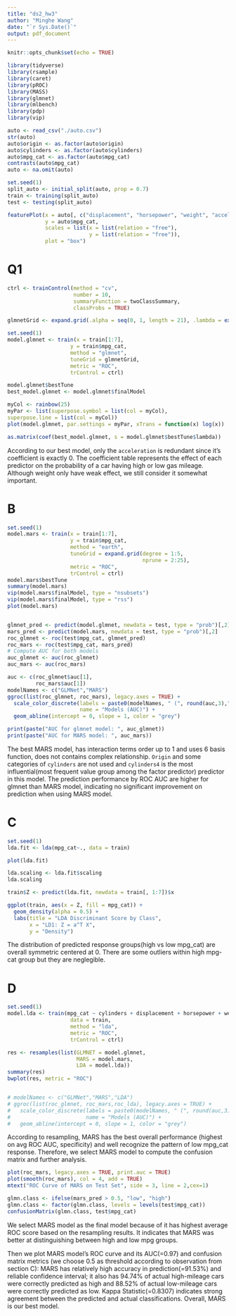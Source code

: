 ```yaml
---
title: "ds2_hw3"
author: "Minghe Wang"
date: "`r Sys.Date()`"
output: pdf_document
---
```


```r
knitr::opts_chunk$set(echo = TRUE)

library(tidyverse)
library(rsample)
library(caret)
library(pROC)
library(MASS)
library(glmnet)
library(mlbench)
library(pdp)
library(vip)
```

```r
auto <- read_csv("./auto.csv")
str(auto)
auto$origin <- as.factor(auto$origin)
auto$cylinders <- as.factor(auto$cylinders)
auto$mpg_cat <- as.factor(auto$mpg_cat)
contrasts(auto$mpg_cat)
auto <- na.omit(auto)

set.seed(1)
split_auto <- initial_split(auto, prop = 0.7)
train <- training(split_auto) 
test <- testing(split_auto)

featurePlot(x = auto[, c("displacement", "horsepower", "weight", "acceleration", "year")], 
            y = auto$mpg_cat,
            scales = list(x = list(relation = "free"), 
                          y = list(relation = "free")),
            plot = "box")
```

# Q1

```r
ctrl <- trainControl(method = "cv", 
                     number = 10, 
                     summaryFunction = twoClassSummary,
                     classProbs = TRUE)

glmnetGrid <- expand.grid(.alpha = seq(0, 1, length = 21), .lambda = exp(seq(-5, 5, length = 50)))

set.seed(1)
model.glmnet <- train(x = train[1:7],
                    y = train$mpg_cat, 
                    method = "glmnet", 
                    tuneGrid = glmnetGrid, 
                    metric = "ROC",
                    trControl = ctrl)

model.glmnet$bestTune
best_model.glmnet <- model.glmnet$finalModel

myCol <- rainbow(25)
myPar <- list(superpose.symbol = list(col = myCol),
superpose.line = list(col = myCol))
plot(model.glmnet, par.settings = myPar, xTrans = function(x) log(x))

as.matrix(coef(best_model.glmnet, s = model.glmnet$bestTune$lambda))
```
According to our best model, only the `acceleration` is redundant since it's coefficient is exactly 0. The coefficient table represents the effect of each predictor on the probability of a car having high or low gas mileage. Although weight only have weak effect, we still consider it somewhat important.

# B

```r
set.seed(1)
model.mars <- train(x = train[1:7],
                    y = train$mpg_cat, 
                    method = "earth", 
                    tuneGrid = expand.grid(degree = 1:5,
                                           nprune = 2:25), 
                    metric = "ROC",
                    trControl = ctrl)
model.mars$bestTune
summary(model.mars)
vip(model.mars$finalModel, type = "nsubsets")
vip(model.mars$finalModel, type = "rss")
plot(model.mars)


glmnet_pred <- predict(model.glmnet, newdata = test, type = "prob")[,2] 
mars_pred <- predict(model.mars, newdata = test, type = "prob")[,2]
roc_glmnet <- roc(test$mpg_cat, glmnet_pred) 
roc_mars <- roc(test$mpg_cat, mars_pred)
# Compute AUC for both models
auc_glmnet <- auc(roc_glmnet)
auc_mars <- auc(roc_mars)

auc <- c(roc_glmnet$auc[1], 
         roc_mars$auc[1])
modelNames <- c("GLMNet","MARS")
ggroc(list(roc_glmnet, roc_mars), legacy.axes = TRUE) + 
  scale_color_discrete(labels = paste0(modelNames, " (", round(auc,3),")"),
                       name = "Models (AUC)") + 
  geom_abline(intercept = 0, slope = 1, color = "grey")

print(paste("AUC for glmnet model: ", auc_glmnet))
print(paste("AUC for MARS model: ", auc_mars))
```
The best MARS model, has interaction terms order up to 1 and uses 6 basis function, does not contains complex relationship. `Origin` and some categories of `cylinders` are not used and `cylinders4` is the most influential(most frequent value group among the factor predictor) predictor in this model. The prediction performance by ROC AUC are higher for glmnet than MARS model, indicating no significant improvement on prediction when using MARS model.

# C

```r
set.seed(1)
lda.fit <- lda(mpg_cat~., data = train)

plot(lda.fit)

lda.scaling <- lda.fit$scaling
lda.scaling

train$Z <- predict(lda.fit, newdata = train[, 1:7])$x

ggplot(train, aes(x = Z, fill = mpg_cat)) +
  geom_density(alpha = 0.5) +
  labs(title = "LDA Discriminant Score by Class",
       x = "LD1: Z = a^T X",
       y = "Density")
```
The distribution of predicted response groups(high vs low mpg_cat) are overall symmetric centered at 0. There are some outliers within high mpg-cat group but they are neglegible.

# D

```r
set.seed(1)
model.lda <- train(mpg_cat ~ cylinders + displacement + horsepower + weight + acceleration + year + origin,
                    data = train,
                    method = "lda",
                    metric = "ROC",
                    trControl = ctrl)

res <- resamples(list(GLMNET = model.glmnet, 
                      MARS = model.mars,
                      LDA = model.lda))
summary(res)
bwplot(res, metric = "ROC")


# modelNames <- c("GLMNet","MARS","LDA")
# ggroc(list(roc_glmnet, roc_mars,roc_lda), legacy.axes = TRUE) + 
#   scale_color_discrete(labels = paste0(modelNames, " (", round(auc,3),")"),
#                        name = "Models (AUC)") + 
#   geom_abline(intercept = 0, slope = 1, color = "grey")
```
According to resampling, MARS has the best overall performance (highest on avg ROC AUC, specificity) and well recognize the pattern of low mpg_cat response. Therefore, we select MARS model to compute the confusion matrix and further analysis.

```r
plot(roc_mars, legacy.axes = TRUE, print.auc = TRUE)
plot(smooth(roc_mars), col = 4, add = TRUE)
mtext("ROC Curve of MARS on Test Set", side = 3, line = 2,cex=1)

glmn.class <- ifelse(mars_pred > 0.5, "low", "high")
glmn.class <- factor(glmn.class, levels = levels(test$mpg_cat))
confusionMatrix(glmn.class, test$mpg_cat)

```

We select MARS model as the final model because of it has highest average ROC score based on the resampling results. It  indicates that MARS was better at distinguishing between high and low mpg groups.

Then we plot MARS model's ROC curve and its AUC(=0.97) and confusion matrix metrics (we choose 0.5 as threshold according to observation from section C): MARS has relatively high accuracy in prediction(=91.53%) and reliable confidence interval; it also has 94.74% of actual high-mileage cars were correctly predicted as high and 88.52% of actual low-mileage cars were correctly predicted as low. Kappa Statistic(=0.8307) indicates strong agreement between the predicted and actual classifications. Overall, MARS is our best model.
